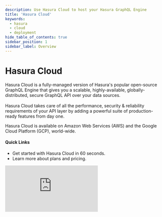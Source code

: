 ```yaml
---
description: Use Hasura Cloud to host your Hasura GraphQL Engine
title: 'Hasura Cloud'
keywords:
  - hasura
  - cloud
  - deployment
hide_table_of_contents: true
sidebar_position: 1
sidebar_label: Overview
---
```



# <Cloud /> Hasura Cloud

<div className="overview-header">
  <div className="overview-text">
    <p>
      Hasura Cloud is a fully-managed version of Hasura's popular open-source GraphQL Engine that gives you a scalable,
      highly-available, globally-distributed, secure GraphQL API over your data sources.
      <br />
      <br />
      Hasura Cloud takes care of all the performance, security & reliability requirements of your API layer by adding a powerful
      suite of production-ready features from day one.
    </p>
    <p>Hasura Cloud is available on Amazon Web Services (AWS) and the Google Cloud Platform (GCP), world-wide.</p>
    <h4>Quick Links</h4>
    <ul>
      <li>
        <VersionedLink to="/getting-started/getting-started-cloud/">
          Get started with Hasura Cloud in 60 seconds.
        </VersionedLink>
      </li>
      <li>
        <VersionedLink to="/hasura-cloud/plans/">Learn more about plans and pricing.</VersionedLink>
      </li>
    </ul>
  </div>
  <iframe
    src="https://www.youtube.com/embed/bZvaHDJf6ZM"
    frameborder="0"
    allow="accelerometer; autoplay; encrypted-media; gyroscope; picture-in-picture"
    allowfullscreen
  />
</div>

## Using Hasura Cloud

<div className="overview-gallery">
  <VersionedLink to="/hasura-cloud/one-click-deploy/index/">
    <div className="card">
      <h3>One Click Deployments</h3>
      <p>
        With One Click Deployments, you can instantly deploy a templated, functioning GraphQL API on Hasura Cloud -
        complete with a database - in a single click.
      </p>
    </div>
  </VersionedLink>
  <VersionedLink to="/hasura-cloud/ci-cd/github-integration/">
    <div className="card">
      <h3>GitHub Integration</h3>
      <p>
        Hasura Cloud integrates with GitHub to provide a seamless workflow for deploying your GraphQL API. You can
        configure Hasura Cloud to automatically deploy your GraphQL API on every push to a GitHub branch.
      </p>
    </div>
  </VersionedLink>
  <a href="https://hasura.io/hub">
    <div className="card">
      <h3>Hasura Hub</h3>
      <p>
        Hasura Hub is a collection of pre-built templates for Hasura Cloud. You can use these templates to quickly
        deploy a GraphQL API for your use case.
      </p>
    </div>
  </a>
</div>
